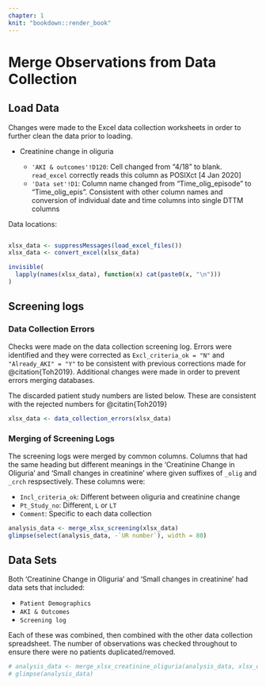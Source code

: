 ```yaml
---
chapter: 1
knit: "bookdown::render_book"
---
```


# Merge Observations from Data Collection

## Load Data

Changes were made to the Excel data collection worksheets in order to further clean the data prior to loading.

* Creatinine change in oliguria

  - `'AKI & outcomes'!D120`: Cell changed from "4/18" to blank. `read_excel` correctly reads this column as POSIXct [4 Jan 2020]
  - `'Data set'!D1`: Column name changed from "Time_olig_episode" to "Time_olig_epis". Consistent with other column names and conversion of individual date and time columns into single DTTM columns

Data locations:

```r
```


```r
xlsx_data <- suppressMessages(load_excel_files())
xlsx_data <- convert_excel(xlsx_data)
```

```r
invisible(
  lapply(names(xlsx_data), function(x) cat(paste0(x, "\n")))
)
```

## Screening logs

### Data Collection Errors

Checks were made on the data collection screening log. Errors were identified and they were corrected as `Excl_criteria_ok = "N"` and `"Already_AKI" = "Y"` to be consistent with previous corrections made for @citation{Toh2019}. Additional changes were made in order to prevent errors merging databases.

The discarded patient study numbers are listed below. These are consistent with the rejected numbers for @citatin{Toh2019}

```r
xlsx_data <- data_collection_errors(xlsx_data)
```


### Merging of Screening Logs

The screening logs were merged by common columns. Columns that had the same heading but different meanings in the 'Creatinine Change in Oliguria' and  'Small changes in creatinine' where given suffixes of `_olig` and `_crch` respsectively. These columns were:

* `Incl_criteria_ok`: Different between oliguria and creatinine change
* `Pt_Study_no`: Different, `L` or `LT`
* `Comment`: Specific to each data collection


```r
analysis_data <- merge_xlsx_screening(xlsx_data)
glimpse(select(analysis_data, -`UR number`), width = 80)
```

## Data Sets

Both 'Creatinine Change in Oliguria' and  'Small changes in creatinine' had data sets that included:

* `Patient Demographics`
* `AKI & Outcomes`
* `Screening log`

Each of these was combined, then combined with the other data collection spreadsheet. The number of observations was checked throughout to ensure there were no patients duplicated/removed.


```r
# analysis_data <- merge_xlsx_creatinine_oliguria(analysis_data, xlsx_data)
# glimpse(analysis_data)
```